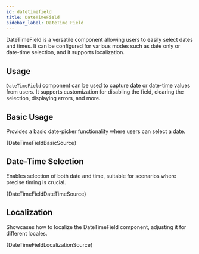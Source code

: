 ```yaml
---
id: datetimefield
title: DateTimeField
sidebar_label: DateTime Field
---
```


DateTimeField is a versatile component allowing users to easily select dates and times. It can be configured for various modes such as date only or date-time selection, and it supports localization.

## Usage

`DateTimeField` component can be used to capture date or date-time values from users. It supports customization for disabling the field, clearing the selection, displaying errors, and more.


## Basic Usage

Provides a basic date-picker functionality where users can select a date.


<CodeSample>
    <DateTimeFieldBasicDemo/>
</CodeSample>

<CodeBlock language="tsx">{DateTimeFieldBasicSource}</CodeBlock>

## Date-Time Selection

Enables selection of both date and time, suitable for scenarios where precise timing is crucial.


<CodeSample>
    <DateTimeFieldDateTimeDemo/>
</CodeSample>

<CodeBlock language="tsx">{DateTimeFieldDateTimeSource}</CodeBlock>

## Localization

Showcases how to localize the DateTimeField component, adjusting it for different locales.


<CodeSample>
    <DateTimeFieldLocalizationDemo/>
</CodeSample>

<CodeBlock language="tsx">{DateTimeFieldLocalizationSource}</CodeBlock>
